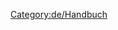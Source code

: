 
{{en/Bilingual box| de
| ---
| ''The following are '''Frequently Asked Questions''' about various portions of OpenTTD.''<br/>''Read the [[en/FAQs|main article]] for an explanation of the concept of FAQs.''}}

[[Category:de/Handbuch]]